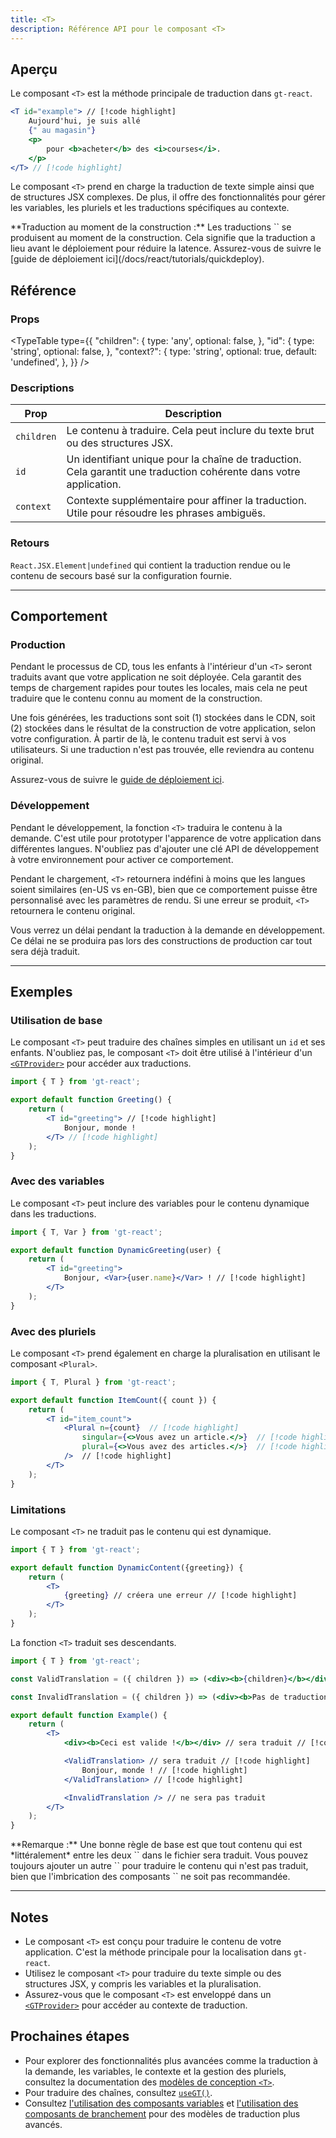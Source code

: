 ```yaml
---
title: <T>
description: Référence API pour le composant <T>
---
```


## Aperçu

Le composant `<T>` est la méthode principale de traduction dans `gt-react`.

```jsx
<T id="example"> // [!code highlight]
    Aujourd'hui, je suis allé
    {" au magasin"}
    <p>
        pour <b>acheter</b> des <i>courses</i>.
    </p>
</T> // [!code highlight]
```

Le composant `<T>` prend en charge la traduction de texte simple ainsi que de structures JSX complexes.
De plus, il offre des fonctionnalités pour gérer les variables, les pluriels et les traductions spécifiques au contexte.

<Callout>
**Traduction au moment de la construction :**
Les traductions `<T>` se produisent au moment de la construction.
Cela signifie que la traduction a lieu avant le déploiement pour réduire la latence.
Assurez-vous de suivre le [guide de déploiement ici](/docs/react/tutorials/quickdeploy).
</Callout>



## Référence

### Props
<TypeTable
  type={{
    "children": {
        type: 'any',
        optional: false,
    },
    "id": {
        type: 'string',
        optional: false,
    },
    "context?": {
        type: 'string',
        optional: true,
        default: 'undefined',
    },
  }}
/>

### Descriptions
| Prop            | Description                                                                                     |
|-----------------|-------------------------------------------------------------------------------------------------|
| `children`  | Le contenu à traduire. Cela peut inclure du texte brut ou des structures JSX.                    |
| `id`        | Un identifiant unique pour la chaîne de traduction. Cela garantit une traduction cohérente dans votre application. |
| `context`   | Contexte supplémentaire pour affiner la traduction. Utile pour résoudre les phrases ambiguës.           |

### Retours


`React.JSX.Element|undefined` qui contient la traduction rendue ou le contenu de secours basé sur la configuration fournie.

---

## Comportement

### Production
Pendant le processus de CD, tous les enfants à l'intérieur d'un `<T>` seront traduits avant que votre application ne soit déployée.
Cela garantit des temps de chargement rapides pour toutes les locales, mais cela ne peut traduire que le contenu connu au moment de la construction.

Une fois générées, les traductions sont soit (1) stockées dans le CDN, soit (2) stockées dans le résultat de la construction de votre application, selon votre configuration.
À partir de là, le contenu traduit est servi à vos utilisateurs.
Si une traduction n'est pas trouvée, elle reviendra au contenu original.

Assurez-vous de suivre le [guide de déploiement ici](/docs/react/tutorials/quickdeploy).

### Développement
Pendant le développement, la fonction `<T>` traduira le contenu à la demande.
C'est utile pour prototyper l'apparence de votre application dans différentes langues.
N'oubliez pas d'ajouter une clé API de développement à votre environnement pour activer ce comportement.

Pendant le chargement, `<T>` retournera indéfini à moins que les langues soient similaires (en-US vs en-GB), bien que ce comportement puisse être personnalisé avec les paramètres de rendu.
Si une erreur se produit, `<T>` retournera le contenu original.

Vous verrez un délai pendant la traduction à la demande en développement.
Ce délai ne se produira pas lors des constructions de production car tout sera déjà traduit.

---

## Exemples

### Utilisation de base

Le composant `<T>` peut traduire des chaînes simples en utilisant un `id` et ses enfants.
N'oubliez pas, le composant `<T>` doit être utilisé à l'intérieur d'un [`<GTProvider>`](/docs/react/reference/t-reference#gtprovider) pour accéder aux traductions.

```jsx title="SimpleTranslation.jsx" copy
import { T } from 'gt-react';

export default function Greeting() {
    return (
        <T id="greeting"> // [!code highlight]
            Bonjour, monde !
        </T> // [!code highlight]
    );
}
```


### Avec des variables
Le composant `<T>` peut inclure des variables pour le contenu dynamique dans les traductions.

```jsx title="DynamicGreeting.jsx" copy
import { T, Var } from 'gt-react';

export default function DynamicGreeting(user) {
    return (
        <T id="greeting">
            Bonjour, <Var>{user.name}</Var> ! // [!code highlight]
        </T>
    );
}
```

### Avec des pluriels
Le composant `<T>` prend également en charge la pluralisation en utilisant le composant `<Plural>`.

```jsx title="ItemCount.jsx" copy
import { T, Plural } from 'gt-react';

export default function ItemCount({ count }) {
    return (
        <T id="item_count">
            <Plural n={count}  // [!code highlight] 
                singular={<>Vous avez un article.</>}  // [!code highlight] 
                plural={<>Vous avez des articles.</>}  // [!code highlight] 
            />  // [!code highlight]
        </T>
    );
}
```

### Limitations

Le composant `<T>` ne traduit pas le contenu qui est dynamique.

```jsx title="DynamicContent.jsx" copy
import { T } from 'gt-react';

export default function DynamicContent({greeting}) {
    return (
        <T>
            {greeting} // créera une erreur // [!code highlight]
        </T>
    );
}
```

La fonction `<T>` traduit ses descendants.

```jsx title="Example.jsx" copy
import { T } from 'gt-react';

const ValidTranslation = ({ children }) => (<div><b>{children}</b></div>);

const InvalidTranslation = ({ children }) => (<div><b>Pas de traduction</b></div>);

export default function Example() {
    return (
        <T>
            <div><b>Ceci est valide !</b></div> // sera traduit // [!code highlight]

            <ValidTranslation> // sera traduit // [!code highlight]
                Bonjour, monde ! // [!code highlight]
            </ValidTranslation> // [!code highlight]

            <InvalidTranslation /> // ne sera pas traduit
        </T>
    );
}
```
<Callout>
    **Remarque :** Une bonne règle de base est que tout contenu qui est *littéralement* entre les deux `<T>` dans le fichier sera traduit.
    Vous pouvez toujours ajouter un autre `<T>` pour traduire le contenu qui n'est pas traduit, bien que l'imbrication des composants `<T>` ne soit pas recommandée.
</Callout>

---

## Notes
 * Le composant `<T>` est conçu pour traduire le contenu de votre application. C'est la méthode principale pour la localisation dans `gt-react`.
 * Utilisez le composant `<T>` pour traduire du texte simple ou des structures JSX, y compris les variables et la pluralisation.
 * Assurez-vous que le composant `<T>` est enveloppé dans un [`<GTProvider>`](/docs/react/reference/t-reference#gtprovider) pour accéder au contexte de traduction.

## Prochaines étapes
 * Pour explorer des fonctionnalités plus avancées comme la traduction à la demande, les variables, le contexte et la gestion des pluriels, consultez la documentation des [modèles de conception `<T>`](/docs/react/reference/t-reference).
 * Pour traduire des chaînes, consultez [`useGT()`](/docs/react/api/strings/useGT).
 * Consultez [l'utilisation des composants variables](/docs/react/reference/using-variable-components) et [l'utilisation des composants de branchement](/docs/react/reference/using-branching-components) pour des modèles de traduction plus avancés.